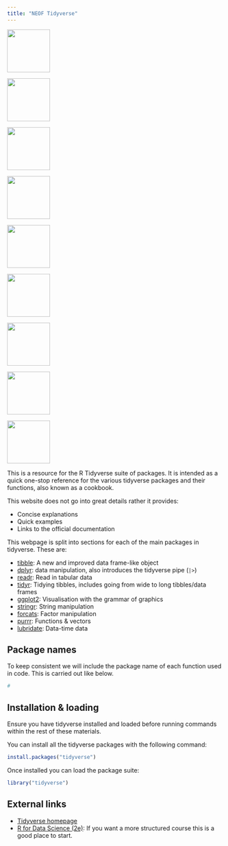 ```yaml
---
title: "NEOF Tidyverse"
---
```


<div class="hexrowtop">
  <p><a href="tibble/tibble.qmd">
  <img src="tibble/images/tibble.png" width="100px">
  </a></p>
  
  <p><a href="dplyr/dplyr.qmd">
  <img src="dplyr/images/dplyr.png" width="100px">
  </a></p>
  
  <p><a href="readr/readr.qmd">
  <img src="readr/images/readr.png" width="100px" class="hexcollast">
  </a></p>
</div>

<div class="hexrowmid">
  <p><a href="tidyr/tidyr.qmd">
  <img src="tidyr/images/tidyr.png" width="100px">
  </a></p>
  
  <p><a href="ggplot2/ggplot2.qmd">
  <img src="ggplot2/images/ggplot2.png" width="100px">
  </a></p>
  
  <p><a href="stringr/stringr.qmd">
  <img src="stringr/images/stringr.png" width="100px" class="hexcollast">
  </a></p>
</div>

<div class="hexrowbottom">
  <p><a href="forcats/forcats.qmd">
  <img src="forcats/images/forcats.png" width="100px">
  </a></p>
  
  <p><a href="purrr/purrr.qmd">
  <img src="purrr/images/purrr.png" width="100px">
  </a></p>
  
  <p><a href="lubridate/lubridate.qmd">
  <img src="lubridate/images/lubridate.png" width="100px" class="hexcollast">
  </a></p>
</div>

This is a resource for the R Tidyverse suite of packages.
It is intended as a quick one-stop reference for the various tidyverse packages and their functions, also known as a cookbook.

This website does not go into great details rather it provides:

- Concise explanations
- Quick examples
- Links to the official documentation

This webpage is split into sections for each of the main packages in tidyverse.
These are:

- [tibble](./tibble): A new and improved data frame-like object
- [dplyr](./dplyr): data manipulation, also introduces the tidyverse pipe (`|>`)
- [readr](./readr): Read in tabular data
- [tidyr](./tidyr): Tidying tibbles, includes going from wide to long tibbles/data frames
- [ggplot2](./ggplot2): Visualisation with the grammar of graphics
- [stringr](./stringr): String manipulation
- [forcats](./forcats): Factor manipulation
- [purrr](./purrr): Functions & vectors
- [lubridate](./lubridate): Data-time data

## Package names

To keep consistent we will include the package name of each function used in code.
This is carried out like below.

```r
#
```

## Installation & loading

Ensure you have tidyverse installed and loaded before running commands within the rest of these materials.

You can install all the tidyverse packages with the following command:

```r
install.packages("tidyverse")
```

Once installed you can load the package suite:

```r
library("tidyverse")
```


## External links

- [Tidyverse homepage](https://www.tidyverse.org/)
- [R for Data Science (2e)](https://r4ds.hadley.nz/): If you want a more structured course this is a good place to start.
